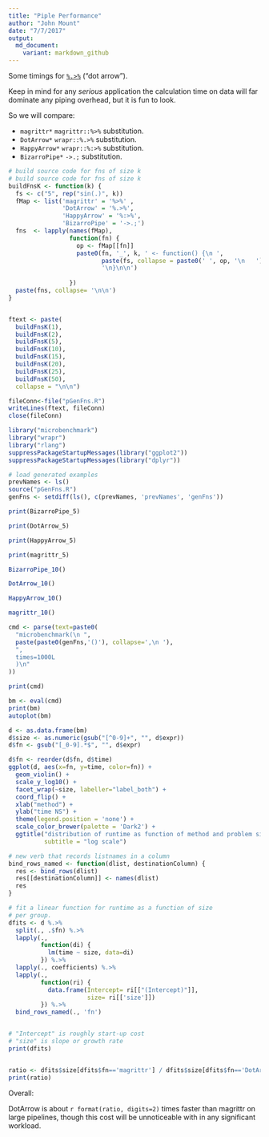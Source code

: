 ```yaml
---
title: "Piple Performance"
author: "John Mount"
date: "7/7/2017"
output:
  md_document:
    variant: markdown_github
---
```


Some timings for [`%.>%`](http://www.win-vector.com/blog/2017/07/in-praise-of-syntactic-sugar/) ("dot arrow").

Keep in mind for any *serious* application the calculation time on data will far dominate any piping overhead, but it is fun to look.

So we will compare:

 * `magrittr*` `magrittr::%>%` substitution.
 * `DotArrow*` `wrapr::%.>%` substitution.
 * `HappyArrow*` `wrapr::%:>%` substitution.
 * `BizarroPipe*` `->.;` substitution.
 
```r
# build source code for fns of size k
# build source code for fns of size k
buildFnsK <- function(k) {
  fs <- c("5", rep("sin(.)", k))
  fMap <- list('magrittr' = '%>%' , 
               'DotArrow' = '%.>%', 
               'HappyArrow' = '%:>%', 
               'BizarroPipe' = '->.;')
  fns  <- lapply(names(fMap),
                 function(fn) {
                   op <- fMap[[fn]]
                   paste0(fn, '_', k, ' <- function() {\n ',
                          paste(fs, collapse = paste0(' ', op, '\n   ')),
                          '\n}\n\n')
                   
                 })
  paste(fns, collapse= '\n\n')
}


ftext <- paste(
  buildFnsK(1),
  buildFnsK(2),
  buildFnsK(5),
  buildFnsK(10),
  buildFnsK(15),
  buildFnsK(20),
  buildFnsK(25),
  buildFnsK(50),
  collapse = "\n\n")

fileConn<-file("pGenFns.R")
writeLines(ftext, fileConn)
close(fileConn)
```

```r
library("microbenchmark")
library("wrapr")
library("rlang")
suppressPackageStartupMessages(library("ggplot2"))
suppressPackageStartupMessages(library("dplyr"))

# load generated examples
prevNames <- ls()
source("pGenFns.R")
genFns <- setdiff(ls(), c(prevNames, 'prevNames', 'genFns'))

print(BizarroPipe_5)

print(DotArrow_5)

print(HappyArrow_5)

print(magrittr_5)

BizarroPipe_10()

DotArrow_10()

HappyArrow_10()

magrittr_10()
```

```r
cmd <- parse(text=paste0(
  "microbenchmark(\n ",
  paste(paste0(genFns,'()'), collapse=',\n '),
  ", 
  times=1000L
  )\n"
))

print(cmd)

bm <- eval(cmd)
print(bm)
autoplot(bm)
```

```r
d <- as.data.frame(bm)
d$size <- as.numeric(gsub("[^0-9]+", "", d$expr))
d$fn <- gsub("[_0-9].*$", "", d$expr)

d$fn <- reorder(d$fn, d$time)
ggplot(d, aes(x=fn, y=time, color=fn)) + 
  geom_violin() + 
  scale_y_log10() + 
  facet_wrap(~size, labeller="label_both") + 
  coord_flip() + 
  xlab("method") +
  ylab("time NS") +
  theme(legend.position = 'none') +
  scale_color_brewer(palette = 'Dark2') +
  ggtitle("distribution of runtime as function of method and problem size",
          subtitle = "log scale")
```

```r
# new verb that records listnames in a column
bind_rows_named <- function(dlist, destinationColumn) {
  res <- bind_rows(dlist)
  res[[destinationColumn]] <- names(dlist)
  res
}

# fit a linear function for runtime as a function of size
# per group.
dfits <- d %.>%
  split(., .$fn) %.>%
  lapply(., 
         function(di) { 
           lm(time ~ size, data=di) 
         }) %.>%
  lapply(., coefficients) %.>%
  lapply(., 
         function(ri) {
           data.frame(Intercept= ri[["(Intercept)"]],
                      size= ri[['size']])
         }) %.>%
  bind_rows_named(., 'fn')


# "Intercept" is roughly start-up cost 
# "size" is slope or growth rate
print(dfits)


ratio <- dfits$size[dfits$fn=='magrittr'] / dfits$size[dfits$fn=='DotArrow']
print(ratio)
```

Overall:

DotArrow is about `r format(ratio, digits=2)` times faster than magrittr on large pipelines, though this cost will be unnoticeable with in any significant workload.

